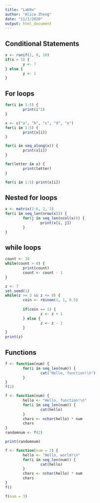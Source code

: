 ```yaml
---
title: "Lab9x"
author: "Alice Zheng"
date: "11/1/2020"
output: html_document
---
```


## Conditional Statements
```r
x <- runif(1, 0, 10)  
if(x > 5) {
        y <- 7
} else {
        y <- 1
}
```

## For loops
```r
for(i in 1:5) {
        print(i^2)
}
```

```r
x <- c("a", "b", "c", "d", "e")
for(i in 1:5) {
        print(x[i])  
}
```

```r
for(i in seq_along(x)) {   
        print(x[i])
}
```

```r
for(letter in x) {
        print(letter)
}
```

```r
for(i in 1:5) print(x[i])
```

## Nested for loops
```r
x <- matrix(1:6, 2, 2)
for(i in seq_len(nrow(x))) {
        for(j in seq_len(ncol(x))) {
                print(x[i, j])
        }   
}
```

## while loops
```r
count <- 10
while(count > 0) {
        print(count)
        count <- count - 1
}
```

```r
z <- 7
set.seed(1)
while(z >= 3 && z <= 8) {
        coin <- rbinom(1, 1, 0.5)
        
        if(coin == 1) {  
                z <- z + 1
        } else {
                z <- z - 1
        } 
}
print(z)
```


## Functions
```r
f <- function(num) {
        for(i in seq_len(num)) {
                cat("Hello, function!\n")
        }
}
f(2)
```

```r
f <- function(num) {
        hello <- "Hello, function!\n"
        for(i in seq_len(num)) {
                cat(hello)
        }
        chars <- nchar(hello) * num
        chars
}
randomnum <- f(2)
```

```r
print(randomnum)
```

```r
f <- function(num = 2) {
        hello <- "Hello, world!\n"
        for(i in seq_len(num)) {
                cat(hello)
        }
        chars <- nchar(hello) * num
        chars
}
f() 
```

```r
f(num = 3)
```

